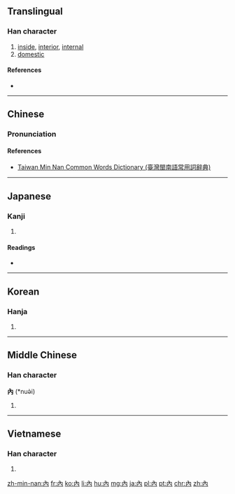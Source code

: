 {{also|内}}
==Translingual==

===Han character===
{{Han char|rn=11|rad=入|as=02|sn=4|four=4022<sub>7</sub>|canj=人月 (OB)|ids=⿻[[入]][[冂]]}}

# [[inside]], [[interior]], [[internal]]
# [[domestic]]

====References====
* {{Han ref|kx=0125.350|dj=0267.030|hdz=10097.020|uh=5167|ud=20839}}

----

==Chinese==
{{zh-hanzi-box|[[内]]|內}}

===Pronunciation===
{{zh-pron
|m=nèi
|c=naap6,noi6
|h=
|mn=lāi/luē
|mn_note=lāi - vernacular, luē - literary
|w=
|mc=
|oc=y
|ma=|ma2=
|cat=n,prep,adv,a
}}

====References====
*[http://twblg.dict.edu.tw/holodict_new/result_detail.jsp?n_no=584&curpage=2&sample=%E5%85%A7&radiobutton=1&querytarget=1&limit=20&pagenum=4&rowcount=77 Taiwan Min Nan Common Words Dictionary (臺灣閩南語常用詞辭典)]

----

==Japanese==

===Kanji===
{{ja-kanji|grade=|rs=入02|style=ky|shin=内}}

# {{defn|lang=ja|sort=入02}}

====Readings====
* {{ja-readings|on=[[だい]] (dai), [[ない]] (nai)|kun=[[うち]] (uchi), [[いる]] (iru), [[いれる]] (ireru)}}

----

==Korean==

===Hanja===
{{ko-hanja|hangeul=[[내]], [[납]]|rv=nae, nap|mr=nae, nap|y=nay, nap}}

# {{defn|lang=ko|sort=入02}}

----

==Middle Chinese==

===Han character===
'''內''' (*nuə̀i)<!--the asterisk indicates that this is a reconstructed pronunciation-->

# {{defn|lang=ltc|sort=入02}}

----

==Vietnamese==

===Han character===
{{vi-hantu|[[nội]], [[tuyền]]|rs=入02}}

# {{defn|lang=vi|sort=入02}}

[[zh-min-nan:內]]
[[fr:內]]
[[ko:內]]
[[li:內]]
[[hu:內]]
[[mg:內]]
[[ja:內]]
[[pl:內]]
[[pt:內]]
[[chr:內]]
[[zh:內]]